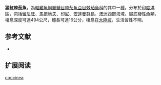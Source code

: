 {{Speciesbox
| name = 猩紅棘茄魚
| image = 
| image_width = 240px
| image_caption = 
| status = NE
| status_system = IUCN3.1
| genus = Halieutaea
| species = coccinea
| authority = [[Alcock|Alcock]], 1889
| synonyms = 
}}

'''猩紅棘茄魚'''，為[[輻鰭魚綱|輻鰭魚綱]][[鮟鱇目|鮟鱇目]][[棘茄魚亞目|棘茄魚亞目]][[棘茄魚科|棘茄魚科]]的其中一[[種|種]]，分布於[[印度洋|印度洋]]區，包括[[留尼旺|留尼旺]]、[[馬爾地夫|馬爾地夫]]、[[印尼|印尼]]、[[安達曼群島|安達曼群島]]、[[澳洲|澳洲]]西部海域，屬底棲性魚類，棲息深度可達494公尺，體長可達16公分，棲息在[[大陸坡|大陸坡]]，生活習性不明。

==参考文献==
*{{FishBase_species|genus=Halieutaea|species=coccinea|year=2014|month=2}}

== 扩展阅读 ==
{{refbegin}}
{{wikispecies-inline|Halieutaea coccinea|猩紅棘茄魚}}
{{refend}}
{{Taxonbar|from=Q2385203}}

[[Category:棘茄魚屬|coccinea]]


{{魚類小作品}}